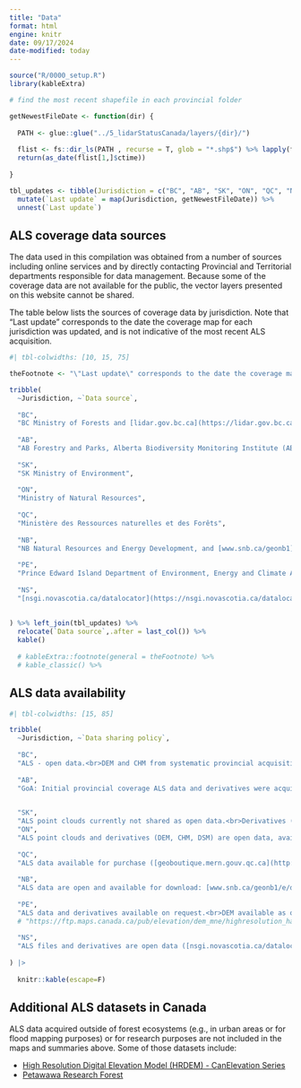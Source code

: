 ```yaml
---
title: "Data"
format: html
engine: knitr
date: 09/17/2024
date-modified: today
---
```


```r
source("R/0000_setup.R")
library(kableExtra)

# find the most recent shapefile in each provincial folder

getNewestFileDate <- function(dir) {
  
  PATH <- glue::glue("../5_lidarStatusCanada/layers/{dir}/")
  
  flist <- fs::dir_ls(PATH , recurse = T, glob = "*.shp$") %>% lapply(file.info) %>% bind_rows() %>% arrange(desc(ctime))
  return(as_date(flist[1,]$ctime))
  
}

tbl_updates <- tibble(Jurisdiction = c("BC", "AB", "SK", "ON", "QC", "NB", "PE","NS")) %>%
  mutate(`Last update` = map(Jurisdiction, getNewestFileDate)) %>%
  unnest(`Last update`) 
```



## ALS coverage data sources

The data used in this compilation was obtained from a number of sources including online services and by directly contacting Provincial and Territorial departments responsible for data management. Because some of the coverage data are not available for the public, the vector layers presented on this website cannot be shared. 

The table below lists the sources of coverage data by jurisdiction. Note that "Last update" corresponds to the date the coverage map for each jurisdiction was updated, and is not indicative of the most recent ALS acquisition.

```r
#| tbl-colwidths: [10, 15, 75]

theFootnote <- "\"Last update\" corresponds to the date the coverage map for each jurisdiction was updated, and is not indicative of the most ALS acquisition."

tribble(
  ~Jurisdiction, ~`Data source`,
  
  "BC",
  "BC Ministry of Forests and [lidar.gov.bc.ca](https://lidar.gov.bc.ca/). ",
  
  "AB",
  "AB Forestry and Parks, Alberta Biodiversity Monitoring Institute (ABMI)",
  
  "SK",
  "SK Ministry of Environment",
  
  "ON",
  "Ministry of Natural Resources",
  
  "QC",
  "Ministère des Ressources naturelles et des Forêts",
  
  "NB",
  "NB Natural Resources and Energy Development, and [www.snb.ca/geonb1](http://www.snb.ca/geonb1/e/dc/catalogue-E.asp)",
  
  "PE",
  "Prince Edward Island Department of Environment, Energy and Climate Action", #https://www.gov.pe.ca/gis/index.php3?number=1011267&lang=E
  
  "NS",
  "[nsgi.novascotia.ca/datalocator](https://nsgi.novascotia.ca/datalocator/elevation/) and Department of Natural Resources and Renewables"
  
  
) %>% left_join(tbl_updates) %>%
  relocate(`Data source`,.after = last_col()) %>%
  kable() 
 
  # kableExtra::footnote(general = theFootnote) %>%
  # kable_classic() %>% 
```





## ALS data availability

```r

#| tbl-colwidths: [15, 85]

tribble(
  ~Jurisdiction, ~`Data sharing policy`,
  
  "BC",
  "ALS - open data.<br>DEM and CHM from systematic provincial acquisition will be shared. <br>[www.lidar.gov.bc.ca](https://www.lidar.gov.bc.ca)",
  
  "AB", 
  "GoA: Initial provincial coverage ALS data and derivatives were acquired with a licence (i.e., data were leased for 99 years). Sharing is limited to GoA partners (e.g. academia) for collaborative projects and forest industry. <br>Industry: 11 projects between 2017 and 2022 funded through the Forest Resource Improvement Program (FRIP). Data are not currently open, although FRIP is public funds. <br>ABMI acquisitions [will be made freely available](https://abmi.ca/home/news-events/news/Open-Lidar-Data-Announcement.html?mode=detail&scroll).",

  
  "SK", 
  "ALS point clouds currently not shared as open data.<br>Derivatives (DEM) are shared openly (not all derived from lidar): [environment-saskatchewan.hub.arcgis.com](https://environment-saskatchewan.hub.arcgis.com/pages/forest_resource_inventory)", 
  "ON", 
  "ALS point clouds and derivatives (DEM, CHM, DSM) are open data, available at  [geohub.lio.gov.on.ca](https://geohub.lio.gov.on.ca/maps/lio::forest-resources-inventory-leaf-on-lidar/about)",
  
  "QC", 
  "ALS data available for purchase ([geoboutique.mern.gouv.qc.ca](http://geoboutique.mern.gouv.qc.ca/)).<br>Derivatives (DEM, CHM, hillshade, slope) available as open data: [https://www.donneesquebec.ca/](https://www.donneesquebec.ca/)",
  
  "NB",
  "ALS data are open and available for download: [www.snb.ca/geonb1/e/dc/lidar.asp](http://www.snb.ca/geonb1/e/dc/lidar.asp).<br>Derivatives (i.e. DEM, CHM, hillshade, slope) are open and are available as [WMS/WCS service](https://www2.gnb.ca/content/gnb/en/departments/erd/open-data/raster-data.html#12).",
  
  "PE", 
  "ALS data and derivatives available on request.<br>DEM available as open data (via HRDEM): [](https://open.canada.ca/data/en/dataset/957782bf-847c-4644-a757-e383c0057995).",
  # "https://ftp.maps.canada.ca/pub/elevation/dem_mne/highresolution_hauteresolution/dtm_mnt/1m/PEI/Prince_Edward_Island_2020/",
  
  "NS", 
  "ALS files and derivatives are open data ([nsgi.novascotia.ca/datalocator/elevation/](https://nsgi.novascotia.ca/datalocator/elevation/))."
  
) |>  
  
  knitr::kable(escape=F)  
```


## Additional ALS datasets in Canada

ALS data acquired outside of forest ecosystems (e.g.,  in urban areas or for flood mapping purposes)  or for research purposes are not included in the maps and summaries above. Some of those datasets include:

- [High Resolution Digital Elevation Model (HRDEM) - CanElevation Series](https://open.canada.ca/data/en/dataset/957782bf-847c-4644-a757-e383c0057995)
- [Petawawa Research Forest](https://opendata.nfis.org/mapserver/PRF.html)
